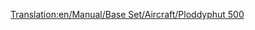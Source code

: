 [[Translation:en/Manual/Base Set/Aircraft/Ploddyphut 500]]

{{en/Manual/Base Set/Aircraft/Aircraft|Name=Ploddyphut 500
|Image=[[File:en/Manual/Base Set/Aircraft/Ploddyphut500.png|Ploddyphut 500]]
|Cost=£49,218 ($98,436)
|Speed=476 kph (298 MPH)
|Annual=£3,750
|Designed=1955
|Lifespan=20 years
|Capacity=60 passengers, 9 bags of mail
|Description=The second aircraft available in the Toyland climate.
|Real-life=Fictional
}}